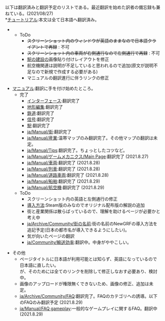 以下は翻訳済みと翻訳予定のリストである。最近翻訳を始めた訳者の備忘録も兼ねている。(2021/08/27)
<br>
*[[ja/Manual/Tutorial/Main Page|チュートリアル]]:本文は全て日本語へ翻訳済み。
**ToDo
***<strike>スクリーンショット内のウィンドウが英語のままなので日本語クライアントで再録</strike> : 不可
***<strike>スクリーンショット内の車両が右側通行なので左側通行で再録</strike> : 不可
***[[ja/Manual/Building railway stations|駅の建設]]の画像貼り付けレイアウトを修正
***航空機関連は説明が不足していると思われるので追加(原文が説明不足なので新規で作成する必要がある)
***マニュアルの翻訳進行に伴うリンクの修正

*[[ja/Manual/Main Page|マニュアル]]:翻訳に手を付け始めたところ。
**完了
***[[ja/Manual/Game interface|インターフェース]]:翻訳完了
***[[ja/Manual/Landscaping|地形編集]]:翻訳完了
***[[ja/Manual/Railway construction|鉄道]]:翻訳完了
***[[ja/Manual/Signals|信号]]:翻訳完了
***[[ja/Manual/Railway station|駅]]:翻訳完了
***[[ja/Manual/街]]:翻訳完了
***[[ja/Manual/産業]]:温帯マップのみ翻訳完了。その他マップの翻訳は未定。
***[[ja/Manual/Tips]]:翻訳完了。ちょっとしたコツなど。
***[[ja/Manual/ゲームメカニクス/Main Page]]:翻訳完了 (2021.8.27)
***[[ja/Manual/車両]]:翻訳完了 (2021.8.28)
***[[ja/Manual/列車]]:翻訳完了 (2021.8.28)
***[[ja/Manual/道路車両]]:翻訳完了 (2021.8.28)
***[[ja/Manual/船舶]]:翻訳完了 (2021.8.29)
***[[ja/Manual/航空機]]:翻訳完了 (2021.8.29)
**ToDo
***スクリーンショット内の英語と左側通行の修正
***[[ja/Manual/Installation|導入方法]]:Steam版のみなのでオリジナル配布版の解説の追加
***街と産業関係は散らばっているので、理解を助けるページが必要かと考え中
***[[ja/Archive/Community/街の名前]]:街の名前のNewGRFの導入方法を追記予定(日本の都市名が導入できるようにしたい)。
***気が向いたページの翻訳
***[[ja/Community/輸送効率]]:翻訳中。中身がややこしい。

*その他
**ページタイトルに日本語が利用可能とは知らず、英語になっているので日本語に直したい。<br>が、そのためには全てのリンクを削除して修正しなおす必要あり、検討中。
**画像のアップロードが権限無くできないため、画像の修正、追加は未定。
**[[ja/Archive/Community/FAQ]]:翻訳完了。FAQのカテゴリへの誘導。以下のFAQのみ翻訳予定 (2021.8.29)
**[[ja/Manual/FAQ gameplay]]:一般的なゲームプレイに関するFAQ。翻訳中 (2021.8.29)


